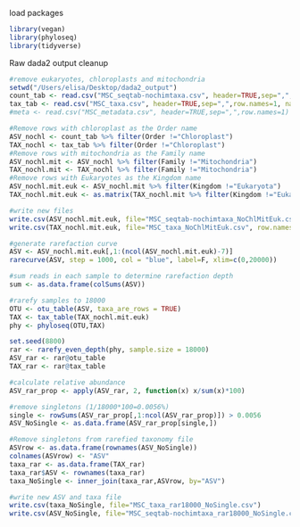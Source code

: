 load packages
```r
library(vegan)
library(phyloseq)
library(tidyverse)
```


Raw dada2 output cleanup
```r
#remove eukaryotes, chloroplasts and mitochondria
setwd("/Users/elisa/Desktop/dada2_output")
count_tab <- read.csv("MSC_seqtab-nochimtaxa.csv", header=TRUE,sep=",",row.names=1, na.strings= "NOPE")
tax_tab <- read.csv("MSC_taxa.csv", header=TRUE,sep=",",row.names=1, na.strings= "NOPE")
#meta <- read.csv("MSC_metadata.csv", header=TRUE,sep=",",row.names=1)

#Remove rows with chloroplast as the Order name
ASV_nochl <- count_tab %>% filter(Order !="Chloroplast")
TAX_nochl <- tax_tab %>% filter(Order !="Chloroplast")
#Remove rows with mitochondria as the Family name
ASV_nochl.mit <- ASV_nochl %>% filter(Family !="Mitochondria")
TAX_nochl.mit <- TAX_nochl %>% filter(Family !="Mitochondria")
#Remove rows with Eukaryotes as the Kingdom name
ASV_nochl.mit.euk <- ASV_nochl.mit %>% filter(Kingdom !="Eukaryota")
TAX_nochl.mit.euk <- as.matrix(TAX_nochl.mit %>% filter(Kingdom !="Eukaryota"))

#write new files
write.csv(ASV_nochl.mit.euk, file="MSC_seqtab-nochimtaxa_NoChlMitEuk.csv", row.names=T)
write.csv(TAX_nochl.mit.euk, file="MSC_taxa_NoChlMitEuk.csv", row.names=T)

#generate rarefaction curve
ASV <- ASV_nochl.mit.euk[,1:(ncol(ASV_nochl.mit.euk)-7)]
rarecurve(ASV, step = 1000, col = "blue", label=F, xlim=c(0,20000))

#sum reads in each sample to determine rarefaction depth
sum <- as.data.frame(colSums(ASV))

#rarefy samples to 18000
OTU <- otu_table(ASV, taxa_are_rows = TRUE)
TAX <- tax_table(TAX_nochl.mit.euk)
phy <- phyloseq(OTU,TAX)

set.seed(8800)
rar <- rarefy_even_depth(phy, sample.size = 18000)
ASV_rar <- rar@otu_table
TAX_rar <- rar@tax_table

#calculate relative abundance
ASV_rar_prop <- apply(ASV_rar, 2, function(x) x/sum(x)*100)

#remove singletons (1/18000*100=0.0056%)
single <- rowSums(ASV_rar_prop[,1:ncol(ASV_rar_prop)]) > 0.0056
ASV_NoSingle <- as.data.frame(ASV_rar_prop[single,])

#Remove singletons from rarefied taxonomy file
ASVrow <- as.data.frame(rownames(ASV_NoSingle))
colnames(ASVrow) <- "ASV"
taxa_rar <- as.data.frame(TAX_rar)
taxa_rar$ASV <- rownames(taxa_rar)
taxa_NoSingle <- inner_join(taxa_rar,ASVrow, by="ASV")

#write new ASV and taxa file
write.csv(taxa_NoSingle, file="MSC_taxa_rar18000_NoSingle.csv")
write.csv(ASV_NoSingle, file="MSC_seqtab-nochimtaxa_rar18000_NoSingle.csv")
```
